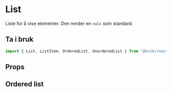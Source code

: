 
<Meta of={ListStories} />

# List

Liste for å vise elementer. Den render en `<ul>` som standard.

## Ta i bruk

```jsx
import { List, ListItem, OrderedList, UnorderedList } from "@kvib/react";
```

## Props

<Canvas of={ListStories.List} />
<Controls of={ListStories.List} />

## Ordered list

<Canvas of={ListStories.ListOrdered} />
